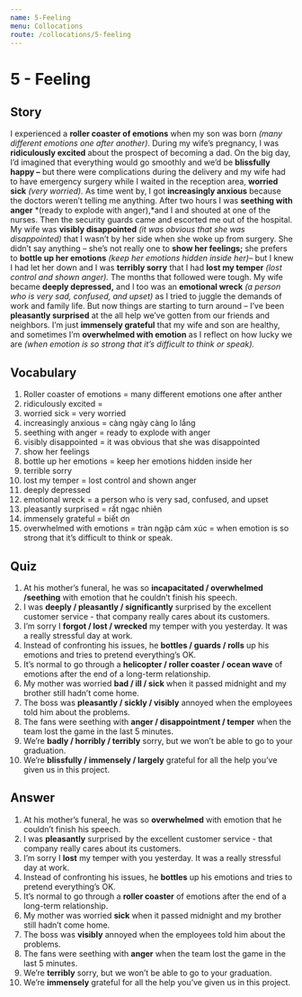 ```yaml
---
name: 5-Feeling
menu: Collocations
route: /collocations/5-feeling
---
```


# 5 - Feeling

## Story
I experienced a **roller coaster of emotions** when my son was born *(many different emotions one after another)*. During my wife’s pregnancy, I was **ridiculously excited** about the prospect of becoming a dad. On the big day, I’d imagined that everything would go smoothly and we’d be **blissfully happy –** but there were complications during the delivery and my wife had to have emergency surgery while I waited in the reception area, **worried sick** *(very worried).*
As time went by, I got **increasingly anxious** because the doctors weren’t telling me anything. After two hours I was **seething with anger** *(ready to explode with anger),*and I and shouted at one of the nurses. Then the security guards came and escorted me out of the hospital. 
My wife was **visibly disappointed** *(it was obvious that she was disappointed)* that I wasn’t by her side when she woke up from surgery. She didn’t say anything – she’s not really one to **show her feelings;** she prefers to **bottle up her emotions** *(keep her emotions hidden inside her)*– but I knew I had let her down and I was **terribly sorry** that I had **lost my temper** *(lost control and shown anger).*
The months that followed were tough. My wife became **deeply depressed,** and I too was an **emotional wreck** *(a person who is very sad, confused, and upset)* as I tried to juggle the demands of work and family life. But now things are starting to turn around – I’ve been **pleasantly surprised** at the all help we’ve gotten from our friends and neighbors. 
I’m just **immensely grateful** that my wife and son are healthy, and sometimes I’m **overwhelmed with emotion** as I reflect on how lucky we are *(when emotion is so strong that it’s difficult to think or speak).*

## Vocabulary
1. Roller coaster of emotions = many different emotions one after anther
2. ridiculously excited = 
3. worried sick = very worried
4. increasingly anxious = càng ngày càng lo lắng 
5. seething with anger = ready to explode with anger
6. visibly disappointed = it was obvious that she was disappointed
7. show her feelings
8. bottle up her emotions = keep her emotions hidden inside her
9. terrible sorry
10. lost my temper = lost control and shown anger
11. deeply depressed
12. emotional wreck = a person who is very sad, confused, and upset
13. pleasantly surprised = rất ngạc nhiên
14. immensely grateful = biết ơn
15. overwhelmed with  emotions = tràn ngập cảm xúc = when emotion is so strong that it’s difficult to think or speak.

## Quiz
1. At his mother’s funeral, he was so **incapacitated / overwhelmed /seething** with emotion that he couldn’t finish his speech. 
2. I was **deeply / pleasantly / significantly** surprised by the excellent customer service - that company really cares about its customers. 
3. I’m sorry I **forgot / lost / wrecked** my temper with you yesterday. It was a really stressful day at work. 
4. Instead of confronting his issues, he **bottles / guards / rolls** up his emotions and tries to pretend everything’s OK. 
5. It’s normal to go through a **helicopter / roller coaster / ocean wave** of emotions after the end of a long-term relationship. 
6. My mother was worried **bad / ill / sick** when it passed midnight and my brother still hadn’t come home. 
7. The boss was **pleasantly / sickly / visibly** annoyed when the employees told him about the problems. 
8. The fans were seething with **anger / disappointment / temper** when the team lost the game in the last 5 minutes. 
9. We’re **badly / horribly / terribly** sorry, but we won’t be able to go to your graduation. 
10. We’re **blissfully / immensely / largely** grateful for all the help you’ve given us in this project. 


## Answer

1. At his mother’s funeral, he was so **overwhelmed** with emotion that he couldn’t finish his speech. 
2. I was **pleasantly** surprised by the excellent customer service - that company really cares about its customers. 
3. I’m sorry I **lost** my temper with you yesterday. It was a really stressful day at work. 
4. Instead of confronting his issues, he **bottles** up his emotions and tries to pretend everything’s OK. 
5. It’s normal to go through a **roller coaster** of emotions after the end of a long-term relationship. 
6. My mother was worried **sick** when it passed midnight and my brother still hadn’t come home. 
7. The boss was **visibly** annoyed when the employees told him about the problems. 
8. The fans were seething with **anger** when the team lost the game in the last 5 minutes. 
9. We’re **terribly** sorry, but we won’t be able to go to your graduation. 
10. We’re **immensely** grateful for all the help you’ve given us in this project.
